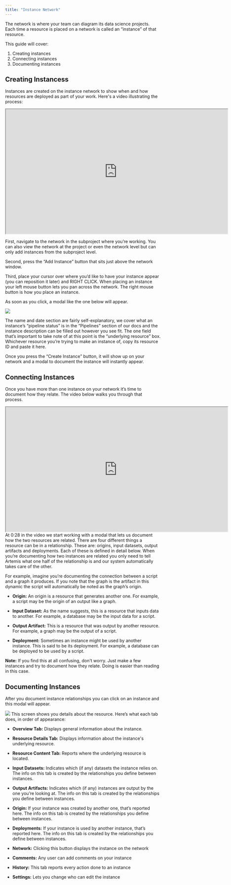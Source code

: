 ```yaml
---
title: "Instance Network"
---
```

The network is where your team can diagram its data science projects. Each time a resource is placed on a network is called an “instance” of that resource.

This guide will cover: 
1. Creating instances
2. Connecting instances
3. Documenting instances

## Creating Instancess
Instances are created on the instance network to show when and how resources are deployed as part of your work. Here's a video illustrating the process: 


<iframe width="719" height="404" src="https://www.youtube.com/embed/MysBvJnbDFg"> </iframe>

First, navigate to the network in the subproject where you’re working. You can also view the network at the project or even the network level but can only add instances from the subproject level. 

Second, press the “Add Instance” button that sits just above the network window. 

Third, place your cursor over where you’d like to have your instance appear (you can reposition it later) and RIGHT CLICK. When placing an instance your left mouse button lets you pan across the network. The right mouse button is how you place an instance. 

As soon as you click, a modal like the one below will appear. 
<Frame caption="This is where you create your instance">
  <img src="https://d27n7fycrsusaz.cloudfront.net/create+instance+modal.PNG" />
</Frame>

The name and date section are fairly self-explanatory, we cover what an instance’s “pipeline status” is in the “Pipelines” section of our docs and the instance description can be filled out however you see fit. The one field that’s important to take note of at this point is the “underlying resource” box. Whichever resource you’re trying to make an instance of, copy its resource ID and paste it here.

Once you press the “Create Instance” button, it will show up on your network and a modal to document the instance will instantly appear.


## Connecting Instances
Once you have more than one instance on your network it’s time to document how they relate. The video below walks you through that process.
<iframe width="719" height="404" src="https://www.youtube.com/embed/ZSnY7xeaubU"> </iframe>
At 0:28 in the video we start working with a modal that lets us document how the two resources are related. There are four different things a resource can be in a relationship. These are: origins, input datasets, output artifacts and deployments. Each of these is defined in detail below. When you’re documenting how two instances are related you only need to tell Artemis what one half of the relationship is and our system automatically takes care of the other. 

For example, imagine you’re documenting the connection between a script and a graph it produces. If you note that the graph is the artifact in this dynamic the script will automatically be noted as the graph’s origin.

* **Origin:** An origin is a resource that generates another one. For example, a script may be the origin of an output like a graph. 

* **Input Dataset:** As the name suggests, this is a resource that inputs data to another. For example, a database may be the input data for a script.

* **Output Artifact:** This is a resource that was output by another resource. For example, a graph may be the output of a script. 

* **Deployment:** Sometimes an instance might be used by another instance. This is said to be its deployment. For example, a database can be deployed to be used by a script.

**Note:** If you find this at all confusing, don't worry. Just make a few instances and try to document how they relate. Doing is easier than reading in this case.

## Documenting Instances

After you document instance relationships you can click on an instance and this modal will appear.
<Frame caption="This is the modal that displays details about your instance">
  <img src="https://d27n7fycrsusaz.cloudfront.net/documenting+instance+modal.PNG" />
</Frame>
This screen shows you details about the resource. Here’s what each tab does, in order of appearance: 

* **Overview Tab:** Displays general information about the instance.

* **Resource Details Tab:** Displays information about the instance's underlying resource.

* **Resource Content Tab:** Reports where the underlying resource is located.

* **Input Datasets:** Indicates which (if any) datasets the instance relies on. The info on this tab is created by the relationships you define between instances.

* **Output Artifacts:** Indicates which (if any) instances are output by the one you’re looking at. The info on this tab is created by the relationships you define between instances.

* **Origin:** If your instance was created by another one, that’s reported here. The info on this tab is created by the relationships you define between instances.

* **Deployments:** If your instance is used by another instance, that’s reported here. The info on this tab is created by the relationships you define between instances.

* **Network:** Clicking this button displays the instance on the network

* **Comments:** Any user can add comments on your instance

* **History:** This tab reports every action done to an instance

* **Settings:** Lets you change who can edit the instance